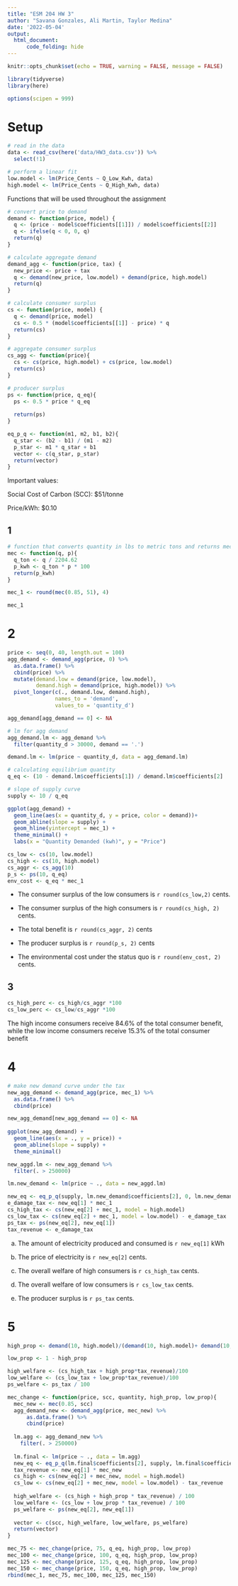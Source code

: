 ```yaml
---
title: "ESM 204 HW 3"
author: "Savana Gonzales, Ali Martin, Taylor Medina"
date: '2022-05-04'
output: 
  html_document:
      code_folding: hide
---
```


```r
knitr::opts_chunk$set(echo = TRUE, warning = FALSE, message = FALSE)

library(tidyverse)
library(here)

options(scipen = 999)
```

# Setup 
```r
# read in the data
data <- read_csv(here('data/HW3_data.csv')) %>% 
  select(!1) 

# perform a linear fit
low.model <- lm(Price_Cents ~ Q_Low_Kwh, data)
high.model <- lm(Price_Cents ~ Q_High_Kwh, data)
```

Functions that will be used throughout the assignment
```r
# convert price to demand
demand <- function(price, model) {
  q <- (price - model$coefficients[[1]]) / model$coefficients[[2]]
  q <- ifelse(q < 0, 0, q)
  return(q)
}

# calculate aggregate demand
demand_agg <- function(price, tax) {
  new_price <- price + tax
  q <- demand(new_price, low.model) + demand(price, high.model)
  return(q)
}

# calculate consumer surplus
cs <- function(price, model) {
  q <- demand(price, model)
  cs <- 0.5 * (model$coefficients[[1]] - price) * q
  return(cs)
}

# aggregate consumer surplus
cs_agg <- function(price){
  cs <- cs(price, high.model) + cs(price, low.model)
  return(cs)
}

# producer surplus
ps <- function(price, q_eq){
  ps <- 0.5 * price * q_eq
  
  return(ps)
}

eq_p_q <- function(m1, m2, b1, b2){
  q_star <- (b2 - b1) / (m1 - m2)
  p_star <- m1 * q_star + b1
  vector <- c(q_star, p_star)
  return(vector)
}
```

Important values:

Social Cost of Carbon (SCC): $51/tonne

Price/kWh: $0.10

## 1

```r
# function that converts quantity in lbs to metric tons and returns mec
mec <- function(q, p){
  q_ton <- q / 2204.62
  p_kwh <- q_ton * p * 100
  return(p_kwh)
}

mec_1 <- round(mec(0.85, 51), 4) 

mec_1
```

# 2

```r
price <- seq(0, 40, length.out = 100)
agg_demand <- demand_agg(price, 0) %>% 
  as.data.frame() %>% 
  cbind(price) %>% 
  mutate(demand.low = demand(price, low.model),
         demand.high = demand(price, high.model)) %>% 
  pivot_longer(c(., demand.low, demand.high),
               names_to = 'demand',
               values_to = 'quantity_d') 

agg_demand[agg_demand == 0] <- NA

# lm for agg demand 
agg_demand.lm <- agg_demand %>% 
  filter(quantity_d > 30000, demand == '.')

demand.lm <- lm(price ~ quantity_d, data = agg_demand.lm)

# calculating equilibrium quantity
q_eq <- (10 - demand.lm$coefficients[1]) / demand.lm$coefficients[2]

# slope of supply curve
supply <- 10 / q_eq

ggplot(agg_demand) +
  geom_line(aes(x = quantity_d, y = price, color = demand))+
  geom_abline(slope = supply) +
  geom_hline(yintercept = mec_1) +
  theme_minimal() +
  labs(x = "Quantity Demanded (kwh)", y = "Price")
```

```r
cs_low <- cs(10, low.model)
cs_high <- cs(10, high.model)
cs_aggr <- cs_agg(10)
p_s <- ps(10, q_eq)
env_cost <- q_eq * mec_1
```

- The consumer surplus of the low consumers is `r round(cs_low,2)` cents.

- The consumer surplus of the high consumers is `r round(cs_high, 2)` cents.

- The total benefit is `r round(cs_aggr, 2)` cents

- The producer surplus is `r round(p_s, 2)` cents

- The environmental cost under the status quo is `r round(env_cost, 2)` cents.


## 3

```r
cs_high_perc <- cs_high/cs_aggr *100
cs_low_perc <- cs_low/cs_aggr *100
```

The high income consumers receive 84.6% of the total consumer benefit, while the low income consumers receive 15.3% of the total consumer benefit 


# 4

```r
# make new demand curve under the tax
new_agg_demand <- demand_agg(price, mec_1) %>%
  as.data.frame() %>% 
  cbind(price) 

new_agg_demand[new_agg_demand == 0] <- NA
  
ggplot(new_agg_demand) +
  geom_line(aes(x = ., y = price)) +
  geom_abline(slope = supply) +
  theme_minimal()

new_aggd.lm <- new_agg_demand %>% 
  filter(. > 250000)

lm.new_demand <- lm(price ~ ., data = new_aggd.lm)

new_eq <- eq_p_q(supply, lm.new_demand$coefficients[2], 0, lm.new_demand$coefficients[1])
e_damage_tax <- new_eq[1] * mec_1
cs_high_tax <- cs(new_eq[2] + mec_1, model = high.model)
cs_low_tax <- cs(new_eq[2] + mec_1, model = low.model) - e_damage_tax
ps_tax <- ps(new_eq[2], new_eq[1])
tax_revenue <- e_damage_tax
```


a) The amount of electricity produced and consumed is `r new_eq[1]` kWh

b) The price of electricity is `r new_eq[2]` cents.

c) The overall welfare of high consumers is `r cs_high_tax` cents.

d) The overall welfare of low consumers is `r cs_low_tax` cents.

e) The producer surplus is `r ps_tax` cents.


# 5
```r
high_prop <- demand(10, high.model)/(demand(10, high.model)+ demand(10, low.model))

low_prop <- 1 - high_prop
```

```r
high_welfare <- (cs_high_tax + high_prop*tax_revenue)/100
low_welfare <- (cs_low_tax + low_prop*tax_revenue)/100
ps_welfare <- ps_tax / 100
```

```r
mec_change <- function(price, scc, quantity, high_prop, low_prop){
  mec_new <- mec(0.85, scc)
  agg_demand_new <- demand_agg(price, mec_new) %>% 
      as.data.frame() %>% 
      cbind(price) 
  
  lm.agg <- agg_demand_new %>% 
    filter(. > 250000)
  
  lm.final <- lm(price ~ ., data = lm.agg)
  new_eq <- eq_p_q(lm.final$coefficients[2], supply, lm.final$coefficients[1], 0)
  tax_revenue <- new_eq[1] * mec_new
  cs_high <- cs(new_eq[2] + mec_new, model = high.model)
  cs_low <- cs(new_eq[2] + mec_new, model = low.model) - tax_revenue
  
  high_welfare <- (cs_high + high_prop * tax_revenue) / 100
  low_welfare <- (cs_low + low_prop * tax_revenue) / 100
  ps_welfare <- ps(new_eq[2], new_eq[1])
  
  vector <- c(scc, high_welfare, low_welfare, ps_welfare)
  return(vector)
}
```

```r
mec_75 <- mec_change(price, 75, q_eq, high_prop, low_prop)
mec_100 <- mec_change(price, 100, q_eq, high_prop, low_prop)
mec_125 <- mec_change(price, 125, q_eq, high_prop, low_prop)
mec_150 <- mec_change(price, 150, q_eq, high_prop, low_prop)
rbind(mec_1, mec_75, mec_100, mec_125, mec_150)
```


